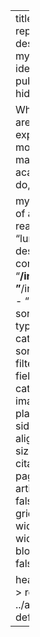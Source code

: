 ---
title: "My blogs"
repo-actions: false
description: |
  All of my mind-blowing ideas that are not publishable are hidden here. 
  
  While my papers are focused on explanation, as most of the mainstream academic papers do, 
  
  my blogs conceive of alternative realities with my “lunatic” policy designs.
listing: 
  contents: 
    - "**/index.qmd"
    - "**/index.markdown"
    - "**/index.md"
  sort: "date desc"
  type: default
  categories: false
  sort-ui: false
  filter-ui: false
  fields: [title, author, categories, date, image]
  image-placeholder: sidebar.jpg
  image-align: right
  page-size: 5
  feed: true
citation: false
page-layout: article
comments: false
format: 
  html: 
    grid:
      sidebar-width: 0px
      margin-width: 0px 
title-block-banner: false

header-includes: >
  <link rel="stylesheet" href="../assets/listing-default.css">
resources:
  - ../assets/listing-default.css
---